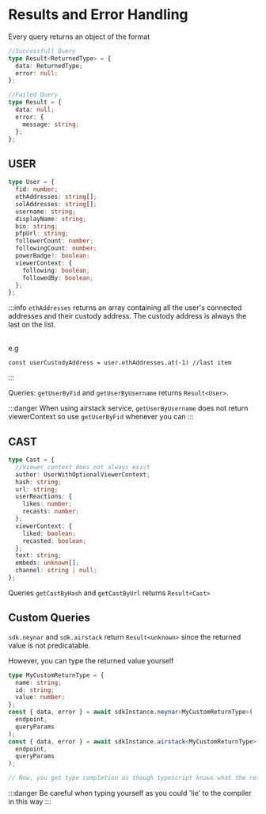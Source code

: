 # Results and Error Handling

Every query returns an object of the format

```ts
//Successfull Query
type Result<ReturnedType> = {
  data: ReturnedType;
  error: null;
};

//Failed Query
type Result = {
  data: null;
  error: {
    message: string;
  };
};
```

## USER

```ts
type User = {
  fid: number;
  ethAddresses: string[];
  solAddresses: string[];
  username: string;
  displayName: string;
  bio: string;
  pfpUrl: string;
  followerCount: number;
  followingCount: number;
  powerBadge?: boolean;
  viewerContext: {
    following: boolean;
    followedBy: boolean;
  };
};
```

:::info
`ethAddresses` returns an array containing all the user's connected addresses and their custody address. The custody address is always the last on the list. <br></br>

e.g

```
const userCustodyAddress = user.ethAddresses.at(-1) //last item
```

:::

Queries: `getUserByFid` and `getUserByUsername`
returns `Result<User>`.

:::danger
When using airstack service, `getUserByUsername` does not return viewerContext so use `getUserByFid` whenever you can
:::

## CAST

```ts
type Cast = {
  //Viewer context does not always exist
  author: UserWithOptionalViewerContext;
  hash: string;
  url: string;
  userReactions: {
    likes: number;
    recasts: number;
  };
  viewerContext: {
    liked: boolean;
    recasted: boolean;
  };
  text: string;
  embeds: unknown[];
  channel: string | null;
};
```

Queries `getCastByHash` and `getCastByUrl` returns `Result<Cast>`

## Custom Queries

`sdk.neynar` and `sdk.airstack` return `Result<unknown>` since the returned value is not predicatable.

However, you can type the returned value yourself

```ts
type MyCustomReturnType = {
  name: string;
  id: string;
  value: number;
};
const { data, error } = await sdkInstance.neynar<MyCustomReturnType>(
  endpoint,
  queryParams
);
const { data, error } = await sdkInstance.airstack<MyCustomReturnType>(
  endpoint,
  queryParams
);

// Now, you get type completion as though typescript knows what the returned value is
```

:::danger
Be careful when typing yourself as you could 'lie' to the compiler in this way
:::
